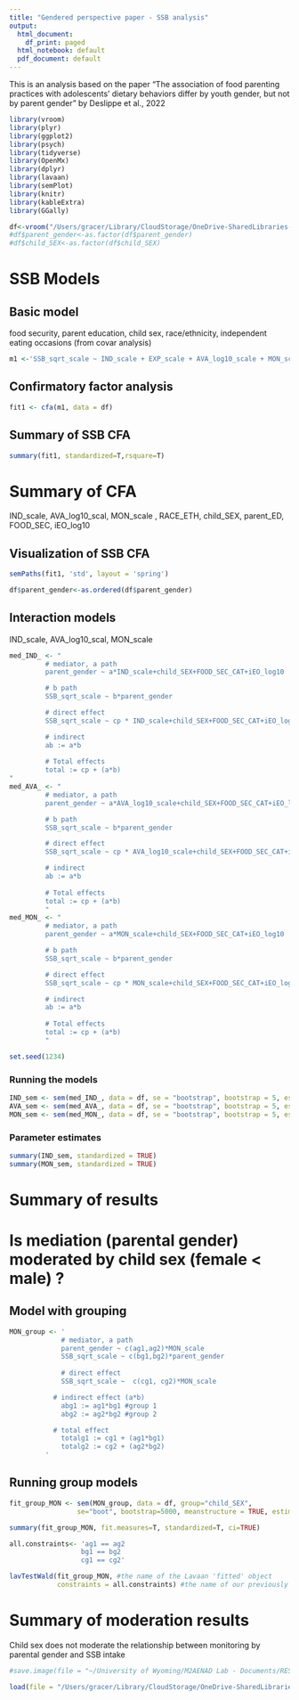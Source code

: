 ```yaml
---
title: "Gendered perspective paper - SSB analysis"
output:
  html_document:
    df_print: paged
  html_notebook: default
  pdf_document: default
---
```

This is an analysis based on the paper "The association of food parenting practices with adolescents’ dietary
behaviors differ by youth gender, but not by parent gender" by Deslippe et al., 2022

```r
library(vroom)
library(plyr)
library(ggplot2)
library(psych)
library(tidyverse)
library(OpenMx)
library(dplyr)
library(lavaan)
library(semPlot)
library(knitr)
library(kableExtra)
library(GGally)
```

```r
df<-vroom("/Users/gracer/Library/CloudStorage/OneDrive-SharedLibraries-UniversityofWyoming/M2AENAD Lab - Documents/RESEARCH/multi-state/data/final_df.csv")
#df$parent_gender<-as.factor(df$parent_gender)
#df$child_SEX<-as.factor(df$child_SEX)
```

# SSB Models
## Basic model
food security, parent education, child sex, race/ethnicity, independent eating occasions (from covar analysis)
```r
m1 <-'SSB_sqrt_scale ~ IND_scale + EXP_scale + AVA_log10_scale + MON_scale + AUT_sqrt_scale + MOD_log10_scale + parent_gender  + RACE_ETH + child_SEX + parent_ED + FOOD_SEC_CAT + iEO_log10'
```

## Confirmatory factor analysis 
```r
fit1 <- cfa(m1, data = df)
```

## Summary of SSB CFA
```r
summary(fit1, standardized=T,rsquare=T)
```
# Summary of CFA
IND_scale, AVA_log10_scal, MON_scale , RACE_ETH, child_SEX, parent_ED, FOOD_SEC,  iEO_log10

## Visualization of SSB CFA
```r
semPaths(fit1, 'std', layout = 'spring')
```
```r
df$parent_gender<-as.ordered(df$parent_gender)
```

## Interaction models
IND_scale, AVA_log10_scal, MON_scale
```r
med_IND_ <- "
         # mediator, a path
         parent_gender ~ a*IND_scale+child_SEX+FOOD_SEC_CAT+iEO_log10

         # b path
         SSB_sqrt_scale ~ b*parent_gender

         # direct effect 
         SSB_sqrt_scale ~ cp * IND_scale+child_SEX+FOOD_SEC_CAT+iEO_log10

         # indirect 
         ab := a*b
         
         # Total effects
         total := cp + (a*b)
"
med_AVA_ <- "
         # mediator, a path
         parent_gender ~ a*AVA_log10_scale+child_SEX+FOOD_SEC_CAT+iEO_log10

         # b path
         SSB_sqrt_scale ~ b*parent_gender

         # direct effect 
         SSB_sqrt_scale ~ cp * AVA_log10_scale+child_SEX+FOOD_SEC_CAT+iEO_log10

         # indirect 
         ab := a*b
         
         # Total effects
         total := cp + (a*b)
         "
med_MON_ <- "
         # mediator, a path
         parent_gender ~ a*MON_scale+child_SEX+FOOD_SEC_CAT+iEO_log10

         # b path
         SSB_sqrt_scale ~ b*parent_gender

         # direct effect 
         SSB_sqrt_scale ~ cp * MON_scale+child_SEX+FOOD_SEC_CAT+iEO_log10

         # indirect 
         ab := a*b
         
         # Total effects
         total := cp + (a*b)
         "
```



```r
set.seed(1234)
```

### Running the models
```r
IND_sem <- sem(med_IND_, data = df, se = "bootstrap", bootstrap = 5, estimator = "DWLS")
AVA_sem <- sem(med_AVA_, data = df, se = "bootstrap", bootstrap = 5, estimator = "DWLS")
MON_sem <- sem(med_MON_, data = df, se = "bootstrap", bootstrap = 5, estimator = "DWLS")
```

### Parameter estimates 
```r
summary(IND_sem, standardized = TRUE) 
summary(MON_sem, standardized = TRUE)  
```



# Summary of results


# Is mediation (parental gender) moderated by child sex (female < male) ?

## Model with grouping
```r
MON_group <- ' 
             # mediator, a path
             parent_gender ~ c(ag1,ag2)*MON_scale
             SSB_sqrt_scale ~ c(bg1,bg2)*parent_gender 
           
             # direct effect
             SSB_sqrt_scale ~  c(cg1, cg2)*MON_scale

           # indirect effect (a*b)
             abg1 := ag1*bg1 #group 1
             abg2 := ag2*bg2 #group 2

           # total effect
             totalg1 := cg1 + (ag1*bg1)
             totalg2 := cg2 + (ag2*bg2)
         '
```


## Running group models
```r
fit_group_MON <- sem(MON_group, data = df, group="child_SEX", 
                 se="boot", bootstrap=5000, meanstructure = TRUE, estimator = "DWLS")
```

```r
summary(fit_group_MON, fit.measures=T, standardized=T, ci=TRUE)
```

```r
all.constraints<- 'ag1 == ag2
                  bg1 == bg2
                  cg1 == cg2'
```


```r
lavTestWald(fit_group_MON, #the name of the Lavaan 'fitted' object
            constraints = all.constraints) #the name of our previously specified paths that we would like to test
```
# Summary of moderation results
Child sex does not moderate the relationship between monitoring by parental gender and SSB intake 

```r
#save.image(file = "~/University of Wyoming/M2AENAD Lab - Documents/RESEARCH/multi-state/data/SSBanalysis.RData")
```

```r
load(file = "/Users/gracer/Library/CloudStorage/OneDrive-SharedLibraries-UniversityofWyoming/M2AENAD Lab - Documents/RESEARCH/multi-state/data/SSBanalysis.RData")
```

